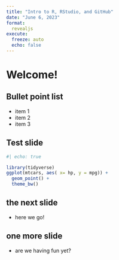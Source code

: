 ```yaml
---
title: "Intro to R, RStudio, and GitHub"
date: "June 6, 2023"
format: 
  revealjs
execute:
  freeze: auto
  echo: false
---
```



# Welcome!

## Bullet point list

- item 1
- item 2
- item 3

## Test slide

```r
#| echo: true

library(tidyverse)
ggplot(mtcars, aes( x= hp, y = mpg)) +
  geom_point() + 
  theme_bw()

```

## the next slide

-   here we go!

## one more slide

-   are we having fun yet?

